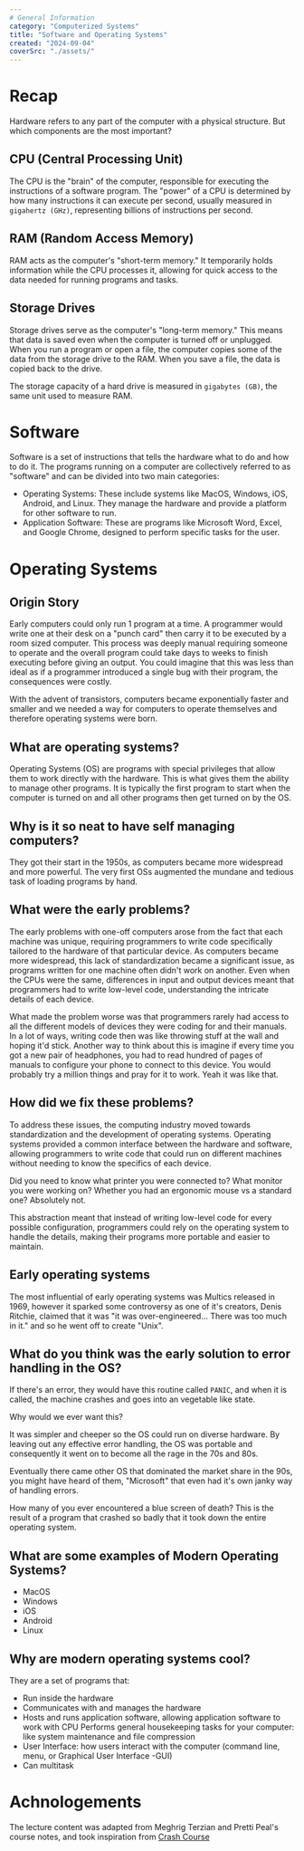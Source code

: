 ```yaml
---
# General Information
category: "Computerized Systems"
title: "Software and Operating Systems"
created: "2024-09-04"
coverSrc: "./assets/"
---
```


# Recap

Hardware refers to any part of the computer with a physical structure. But which components are the most important?

## CPU (Central Processing Unit)

The CPU is the "brain" of the computer, responsible for executing the instructions of a software program. The "power" of a CPU is determined by how many instructions it can execute per second, usually measured in `gigahertz (GHz)`, representing billions of instructions per second.

## RAM (Random Access Memory)

RAM acts as the computer's "short-term memory." It temporarily holds information while the CPU processes it, allowing for quick access to the data needed for running programs and tasks.

## Storage Drives

Storage drives serve as the computer's "long-term memory." This means that data is saved even when the computer is turned off or unplugged. When you run a program or open a file, the computer copies some of the data from the storage drive to the RAM. When you save a file, the data is copied back to the drive.

The storage capacity of a hard drive is measured in `gigabytes (GB)`, the same unit used to measure RAM.

# Software

Software is a set of instructions that tells the hardware what to do and how to do it. The programs running on a computer are collectively referred to as "software" and can be divided into two main categories:

- Operating Systems: These include systems like MacOS, Windows, iOS, Android, and Linux. They manage the hardware and provide a platform for other software to run.
- Application Software: These are programs like Microsoft Word, Excel, and Google Chrome, designed to perform specific tasks for the user.

# Operating Systems

## Origin Story

Early computers could only run 1 program at a time. A programmer would write one at their desk on a "punch card" then carry it to be executed by a room sized computer. This process was deeply manual requiring someone to operate and the overall program could take days to weeks to finish executing before giving an output. You could imagine that this was less than ideal as if a programmer introduced a single bug with their program, the consequences were costly.

With the advent of transistors, computers became exponentially faster and smaller and we needed a way for computers to operate themselves and therefore operating systems were born.

## What are operating systems?

Operating Systems (OS) are programs with special privileges that allow them to work directly with the hardware. This is what gives them the ability to manage other programs. It is typically the first program to start when the computer is turned on and all other programs then get turned on by the OS.

## Why is it so neat to have self managing computers?

They got their start in the 1950s, as computers became more widespread and more powerful. The very first OSs augmented the mundane and tedious task of loading programs by hand.

## What were the early problems?

The early problems with one-off computers arose from the fact that each machine was unique, requiring programmers to write code specifically tailored to the hardware of that particular device. As computers became more widespread, this lack of standardization became a significant issue, as programs written for one machine often didn't work on another. Even when the CPUs were the same, differences in input and output devices meant that programmers had to write low-level code, understanding the intricate details of each device.

What made the problem worse was that programmers rarely had access to all the different models of devices they were coding for and their manuals. In a lot of ways, writing code then was like throwing stuff at the wall and hoping it'd stick. Another way to think about this is imagine if every time you got a new pair of headphones, you had to read hundred of pages of manuals to configure your phone to connect to this device. You would probably try a million things and pray for it to work. Yeah it was like that.

## How did we fix these problems?

To address these issues, the computing industry moved towards standardization and the development of operating systems. Operating systems provided a common interface between the hardware and software, allowing programmers to write code that could run on different machines without needing to know the specifics of each device.

Did you need to know what printer you were connected to? What monitor you were working on? Whether you had an ergonomic mouse vs a standard one? Absolutely not.

This abstraction meant that instead of writing low-level code for every possible configuration, programmers could rely on the operating system to handle the details, making their programs more portable and easier to maintain.

## Early operating systems

The most influential of early operating systems was Multics released in 1969, however it sparked some controversy as
one of it's creators, Denis Ritchie, claimed that it was "it was over-engineered... There was too much in it." and so he went off to create "Unix".

## What do you think was the early solution to error handling in the OS?

If there's an error, they would have this routine called `PANIC`, and when it is called, the machine crashes and goes into an vegetable like state.

Why would we ever want this?

It was simpler and cheeper so the OS could run on diverse hardware. By leaving out any effective error handling, the OS was portable and consequently it went on to become all the rage in the 70s and 80s.

Eventually there came other OS that dominated the market share in the 90s, you might have heard of them, "Microsoft" that even had it's own janky way of handling errors.

How many of you ever encountered a blue screen of death? This is the result of a program that crashed so badly that it took down the entire operating system.

## What are some examples of Modern Operating Systems?

- MacOS
- Windows
- iOS
- Android
- Linux

## Why are modern operating systems cool?

They are a set of programs that:

- Run inside the hardware
- Communicates with and manages the hardware
- Hosts and runs application software, allowing application software to work with CPU Performs general housekeeping tasks for your computer: like system maintenance and file compression
- User Interface: how users interact with the computer (command line, menu, or Graphical User Interface -GUI)
- Can multitask

# Achnologements

The lecture content was adapted from Meghrig Terzian and Pretti Peal's course notes, and took inspiration from [Crash Course](https://www.youtube.com/watch?v=O5nskjZ_GoI&t=148s)

